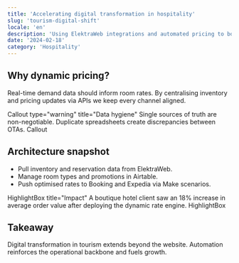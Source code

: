 ```yaml
---
title: 'Accelerating digital transformation in hospitality'
slug: 'tourism-digital-shift'
locale: 'en'
description: 'Using ElektraWeb integrations and automated pricing to boost hotel revenue.'
date: '2024-02-18'
category: 'Hospitality'
---
```


## Why dynamic pricing?

Real-time demand data should inform room rates. By centralising inventory and pricing updates via APIs we keep every channel aligned.

Callout type="warning" title="Data hygiene"
Single sources of truth are non-negotiable. Duplicate spreadsheets create discrepancies between OTAs.
Callout

## Architecture snapshot

- Pull inventory and reservation data from ElektraWeb.
- Manage room types and promotions in Airtable.
- Push optimised rates to Booking and Expedia via Make scenarios.

HighlightBox title="Impact"
A boutique hotel client saw an 18% increase in average order value after deploying the dynamic rate engine.
HighlightBox

## Takeaway

Digital transformation in tourism extends beyond the website. Automation reinforces the operational backbone and fuels growth.
